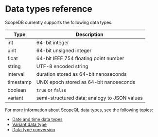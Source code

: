 # Data types reference

ScopeDB currently supports the following data types.

| Type      | Description                                  |
|-----------|----------------------------------------------|
| int       | 64-bit integer                               |
| uint      | 64-bit unsigned integer                      |
| float     | 64-bit IEEE 754 floating point number        |
| string    | UTF-8 encoded string                         |
| interval  | duration stored as 64-bit nanoseconds        |
| timestamp | UNIX epoch stored as 64-bit nanoseconds      |
| boolean   | `true` or `false`                            |
| variant   | semi-structured data; analogy to JSON values |

For more information about ScopeQL data types, see the following topics:

* [Date and time data types](/reference/datatypes-datetime)
* [Variant data type](/reference/datatypes-variant)
* [Data type conversion](/reference/datatypes-conversion)

